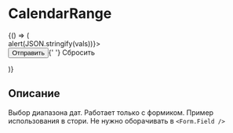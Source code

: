 
<Meta title="Controls / Form / CalendarRange" component={CalendarRange} />

# CalendarRange

<Story name="CalendarRange">
    {() => (
        <div style={{ maxWidth: 600 }}>
            <Form initialValues={{ dateFrom: '', dateTo: '' }} onSubmit={vals => alert(JSON.stringify(vals))}>
                <CalendarRange nameFrom="dateFrom" nameTo="dateTo" label="Выберите диапазон дат" />
                <br />
                <div style={{ display: 'flex', marginBottom: 40 }}>
                    <Button type="submit" style={{ marginRight: 16 }}>
                        Отправить
                    </Button>{' '}
                    <Form.Reset theme="secondary">Сбросить</Form.Reset>
                </div>
            </Form>
        </div>
    )}
</Story>

## Описание

Выбор диапазона дат. Работает только с формиком. Пример использования в стори. Не нужно оборачивать в `<Form.Field />`
